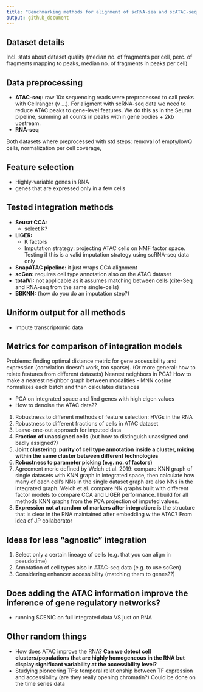 ```yaml
---
title: "Benchmarking methods for alignment of scRNA-sea and scATAC-seq data"
output: github_document
---
```


## Dataset details 
Incl. stats about dataset quality (median no. of fragments per cell, perc. of fragments mapping to peaks, median no. of fragments in peaks per cell)

## Data preprocessing

- **ATAC-seq:** raw 10x sequencing reads were preprocessed to call peaks with Cellranger (v ...). For aligment with scRNA-seq data we need to reduce ATAC peaks to gene-level features. We do this as in the Seurat pipeline, summing all counts in peaks within gene bodies + 2kb upstream. 
- **RNA-seq**

Both datasets where preprocessed with std steps: removal of empty/lowQ cells, normalization per cell coverage, 

## Feature selection
- Highly-variable genes in RNA
- genes that are expressed only in a few cells 

## Tested integration methods 

- **Seurat CCA**:
  - select K?
- **LIGER:**
  - K factors
  - Imputation strategy: projecting ATAC cells on NMF factor space. Testing if this is a valid imputation strategy using scRNA-seq data only 
- **SnapATAC pipeline:** it just wraps CCA alignment
- **scGen:** requires cell type annotation also on the ATAC dataset
- **totalVI:** not applicable as it assumes matching between cells (cite-Seq and RNA-seq from the same single-cells) 
- **BBKNN:** (how do you do an imputation step?)


## Uniform output for all methods 
- Impute transcriptomic data

## Metrics for comparison of integration models

Problems: finding optimal distance metric for gene accessibility and expression (correlation doesn't work, too sparse). 
(Or more general: how to relate features from different datasets)
Nearest neighbors in PCA? How to make a nearest neighbor graph between modalities 
- MNN cosine normalizes each batch and then calculates distances 

- PCA on integrated space and find genes with high eigen values
- How to denoise the ATAC data??

1) Robustness to different methods of feature selection: HVGs in the RNA
2) Robustness to different fractions of cells in ATAC dataset
3) Leave-one-out approach for imputed data
4) **Fraction of unassigned cells** (but how to distinguish unassigned and badly assigned?)
5) **Joint clustering: purity of cell type annotation inside a cluster, mixing within the same cluster between different technologies**
6) **Robustness to parameter picking (e.g. no. of factors)**
7) Agreement meric defined by Welch et al. 2019: compare KNN graph of single datasets with KNN graph in integrated space, then calculate how many of each cell's NNs in the single dataset graph are also NNs in the integrated graph. Welch et al. compare NN graphs built with different factor models to compare CCA and LIGER performance. I build for all methods KNN graphs from the PCA projection of imputed values.
8) **Expression not at random of markers after integration:** is the structure that is clear in the RNA maintained after embedding w the ATAC? From idea of JP collaborator

## Ideas for less "agnostic" integration

1) Select only a certain lineage of cells (e.g. that you can align in pseudotime)
2) Annotation of cell types also in ATAC-seq data (e.g. to use scGen)
3) Considering enhancer accessibility (matching them to genes??)

## Does adding the ATAC information improve the inference of gene regulatory networks?

- running SCENIC on full integrated data VS just on RNA

## Other random things

- How does ATAC improve the RNA? **Can we detect cell clusters/populations that are highly homogeneous in the RNA 
but display significant variability at the accessibility level?**
- Studying pioneering TFs: temporal relationship between TF expression and accessibility (are they really opening chromatin?) Could be done on the time series data 
















